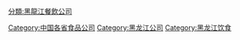 [[Category:中国各省食品公司|Category:中国各省食品公司]]
[[Category:黑龙江公司|Category:黑龙江公司]]
[[Category:黑龙江饮食|Category:黑龙江饮食]]
[[分類:黑龍江餐飲公司|分類:黑龍江餐飲公司]]